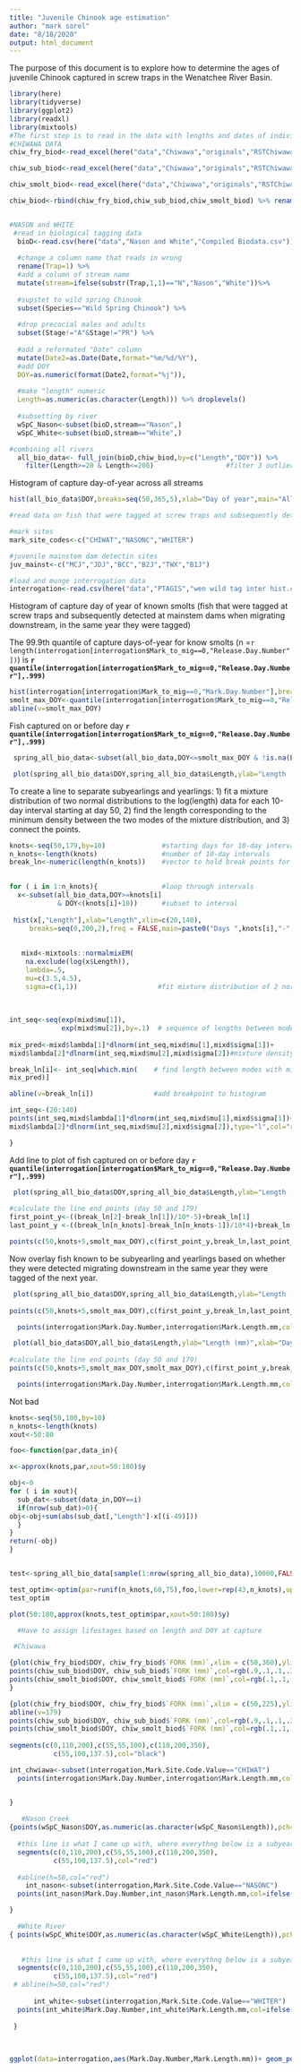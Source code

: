 ```yaml
---
title: "Juvenile Chinook age estimation"
author: "mark sorel"
date: "8/18/2020"
output: html_document
---
```


The purpose of this document is to explore how to determine the ages of juvenile Chinook captured in screw traps in the  Wenatchee River Basin.



```r
library(here)
library(tidyverse)
library(ggplot2)
library(readxl)
library(mixtools)
#The first step is to read in the data with lengths and dates of individual fish captured
#CHIWAWA DATA
chiw_fry_biod<-read_excel(here("data","Chiwawa","originals","RSTChiwawaSpringChinookTotalCaptures1997_2018_new.xlsx"),sheet=5) %>% mutate(DOY=as.numeric(format(DATE,form="%j")),year=as.numeric(format(DATE,form="%Y"))) #fry

chiw_sub_biod<-read_excel(here("data","Chiwawa","originals","RSTChiwawaSpringChinookTotalCaptures1997_2018_new.xlsx"),sheet=6)%>% mutate(DOY=as.numeric(format(DATE,form="%j")),year=as.numeric(format(DATE,form="%Y"))) #parr

chiw_smolt_biod<-read_excel(here("data","Chiwawa","originals","RSTChiwawaSpringChinookTotalCaptures1997_2018_new.xlsx"),sheet=7)%>% mutate(DOY=as.numeric(format(DATE,form="%j")),year=as.numeric(format(DATE,form="%Y"))) #yearlings

chiw_biod<-rbind(chiw_fry_biod,chiw_sub_biod,chiw_smolt_biod) %>% rename(Length=`FORK (mm)`) #all combined


#NASON and WHITE
 #read in biological tagging data
  bioD<-read.csv(here("data","Nason and White","Compiled Biodata.csv")) %>% 
  
  #change a column name that reads in wrong
  rename(Trap=1) %>% 
  #add a column of stream name
  mutate(stream=ifelse(substr(Trap,1,1)=="N","Nason","White"))%>% 
  
  #supstet to wild spring Chinook
  subset(Species=="Wild Spring Chinook") %>% 
  
  #drop precocial males and adults
  subset(Stage!="A"&Stage!="PR") %>% 
  
  #add a reformated "Date" column
  mutate(Date2=as.Date(Date,format="%m/%d/%Y"),
  #add DOY
  DOY=as.numeric(format(Date2,format="%j")),
  
  #make "length" numeric
  Length=as.numeric(as.character(Length))) %>% droplevels()
  
  #subsetting by river
  wSpC_Nason<-subset(bioD,stream=="Nason",)
  wSpC_White<-subset(bioD,stream=="White",)

#combining all rivers
  all_bio_data<- full_join(bioD,chiw_biod,by=c("Length","DOY")) %>% 
    filter(Length>=20 & Length<=200)                  #filter 3 outliers
```  


Histogram of capture day-of-year across all streams
```r
hist(all_bio_data$DOY,breaks=seq(50,365,5),xlab="Day of year",main="All traps")
```
  


```r
#read data on fish that were tagged at screw traps and subsequently detected at mainstem dams when migrating downstream as smolts. This provides information on dates and lengths of fish that were known to be smolts or subyearlings.

#mark sites
mark_site_codes<-c("CHIWAT","NASONC","WHITER")

#juvenile mainstem dam detectin sites
juv_mainst<-c("MCJ","JDJ","BCC","B2J","TWX","B1J")

#load and munge interrogation data
interrogation<-read.csv(here("data","PTAGIS","wen wild tag inter hist.csv")) %>% subset(Mark.Site.Info.Code %in% mark_site_codes & Site.Code.Value %in% juv_mainst & Mark.Capture.Method.Code=="SCREWT") %>% arrange_at("First.Year.YYYY") %>% subset(!duplicated(Tag.Code)) %>% mutate(Mark_to_mig=First.Year.YYYY-Mark.Year.YYYY)
```

Histogram of capture day of year of known smolts (fish that were tagged at screw traps and subsequently detected at mainstem dams when migrating downstream, in the same year they were tagged) 

The 99.9th quantile of capture days-of-year for know smolts (n =`r length(interrogation[interrogation$Mark_to_mig==0,"Release.Day.Number"])`)  is **`r quantile(interrogation[interrogation$Mark_to_mig==0,"Release.Day.Number"],.999) `**
```r
hist(interrogation[interrogation$Mark_to_mig==0,"Mark.Day.Number"],breaks=seq(50,365,5),xlab="Day of year",main="Known smolts")
smolt_max_DOY<-quantile(interrogation[interrogation$Mark_to_mig==0,"Release.Day.Number"],.999)
abline(v=smolt_max_DOY)
```


Fish captured on or before day 
**`r quantile(interrogation[interrogation$Mark_to_mig==0,"Release.Day.Number"],.999) `**  

  
```r
 spring_all_bio_data<-subset(all_bio_data,DOY<=smolt_max_DOY & !is.na(Length)) %>% select(Length,DOY) # subsetting to spring

 plot(spring_all_bio_data$DOY,spring_all_bio_data$Length,ylab="Length (mm)",xlab="Day of year",col=rgb(.5,.5,.5,.5),pch=19,cex=.4)                     #plotting
```


To create a line to separate subyearlings and yearlings:
1) fit a mixture distribution of two normal distributions to the log(length) data for each 10-day interval starting at day 50, 
2) find the length corresponding to the minimum density between the two modes of the mixture distribution,
and 3) connect the points.

```r

knots<-seq(50,179,by=10)              #starting days for 10-day intervals
n_knots<-length(knots)                #number of 10-day intervals
break_ln<-numeric(length(n_knots))    #vector to hold break points for each interval
  

for ( i in 1:n_knots){                #loop through intervals 
  x<-subset(all_bio_data,DOY>=knots[i]
            & DOY<(knots[i]+10))      #subset to interval
  
 hist(x[,"Length"],xlab="Length",xlim=c(20,140),
     breaks=seq(0,200,2),freq = FALSE,main=paste0("Days ",knots[i],"-",knots[i]+9))#plot histogram
 
  
   mixd<-mixtools::normalmixEM(
    na.exclude(log(x$Length)),
    lambda=.5,
    mu=c(3.5,4.5),
    sigma=c(1,1))                    #fit mixture distribution of 2 normals
   
   
  
int_seq<-seq(exp(mixd$mu[1]),
             exp(mixd$mu[2]),by=.1)  # sequence of lengths between modes of mixture components to "predict" to
                                      
mix_pred<-mixd$lambda[1]*dlnorm(int_seq,mixd$mu[1],mixd$sigma[1])+
mixd$lambda[2]*dlnorm(int_seq,mixd$mu[2],mixd$sigma[2])#mixture density at .1 mm intervals

break_ln[i]<- int_seq[which.min(    # find length between modes with minimum density
mix_pred)]

abline(v=break_ln[i])               #add breakpoint to histogram  

int_seq<-(20:140)             
points(int_seq,mixd$lambda[1]*dlnorm(int_seq,mixd$mu[1],mixd$sigma[1])+
mixd$lambda[2]*dlnorm(int_seq,mixd$mu[2],mixd$sigma[2]),type="l",col="red") #add mixture distribution to histogram

}

```

Add line to plot of fish captured on or before day 
**`r quantile(interrogation[interrogation$Mark_to_mig==0,"Release.Day.Number"],.999) `**
```r
 
 plot(spring_all_bio_data$DOY,spring_all_bio_data$Length,ylab="Length (mm)",xlab="Day of year",col=rgb(.5,.5,.5,.5),pch=19,cex=.4)                      # plotting
 
#calculate the line end points (day 50 and 179)
first_point_y<-((break_ln[2]-break_ln[1])/10*-5)+break_ln[1]
last_point_y <-((break_ln[n_knots]-break_ln[n_knots-1])/10*4)+break_ln[n_knots]

points(c(50,knots+5,smolt_max_DOY),c(first_point_y,break_ln,last_point_y),type="l",col="red") 
```



Now overlay fish known to be subyearling and yearlings based on whether they were detected migrating downstream in the same year they were tagged of the next year.

```r
 
 plot(spring_all_bio_data$DOY,spring_all_bio_data$Length,ylab="Length (mm)",xlab="Day of year",col=rgb(.5,.5,.5,.5),pch=19,cex=.4)                      # plotting
 
points(c(50,knots+5,smolt_max_DOY),c(first_point_y,break_ln,last_point_y),type="l",col="red")

  points(interrogation$Mark.Day.Number,interrogation$Mark.Length.mm,col=ifelse(interrogation$Mark_to_mig==0,"purple","darkgreen"),cex=.75) 
```


```r
 
 plot(all_bio_data$DOY,all_bio_data$Length,ylab="Length (mm)",xlab="Day of year",col=rgb(.5,.5,.5,.5),pch=19,cex=.4)                      # plotting
 
#calculate the line end points (day 50 and 179)
points(c(50,knots+5,smolt_max_DOY,smolt_max_DOY),c(first_point_y,break_ln,last_point_y,200),type="l",col="red",lwd=1.5)

  points(interrogation$Mark.Day.Number,interrogation$Mark.Length.mm,col=ifelse(interrogation$Mark_to_mig==0,"purple","darkgreen"),cex=.75) 
```


Not bad


```r
knots<-seq(50,180,by=10)
n_knots<-length(knots)
xout<-50:80

foo<-function(par,data_in){

x<-approx(knots,par,xout=50:180)$y

obj<-0
for ( i in xout){
  sub_dat<-subset(data_in,DOY==i)
  if(nrow(sub_dat)>0){
obj<-obj+sum(abs(sub_dat[,"Length"]-x[(i-49)]))    
  }
}
return(-obj)
}


test<-spring_all_bio_data[sample(1:nrow(spring_all_bio_data),10000,FALSE),]

test_optim<-optim(par=runif(n_knots,60,75),foo,lower=rep(43,n_knots),upper=rep(75,n_knots),data_in=spring_all_bio_data,method="L-BFGS-B")
test_optim

plot(50:180,approx(knots,test_optim$par,xout=50:180)$y)

```



```r
  #Have to assign lifestages based on length and DOY at capture

 #Chiwawa

{plot(chiw_fry_biod$DOY, chiw_fry_biod$`FORK (mm)`,xlim = c(50,360),ylim=c(0,200),col=rgb(.9,.1,.1,.3),pch=19,cex=.4,ylab="Length",xlab='DOY',main="Chiwawa River")
points(chiw_sub_biod$DOY, chiw_sub_biod$`FORK (mm)`,col=rgb(.9,.1,.1,.3),pch=19,cex=.4)
points(chiw_smolt_biod$DOY, chiw_smolt_biod$`FORK (mm)`,col=rgb(.1,.1,.9,.3),pch=19,cex=.4)
}

{plot(chiw_fry_biod$DOY, chiw_fry_biod$`FORK (mm)`,xlim = c(50,225),ylim=c(0,200),col=rgb(.9,.1,.1,.3),pch=19,cex=.4,ylab="Length",xlab='DOY',main="Chiwawa River")
abline(v=179)
points(chiw_sub_biod$DOY, chiw_sub_biod$`FORK (mm)`,col=rgb(.9,.1,.1,.3),pch=19,cex=.4)
points(chiw_smolt_biod$DOY, chiw_smolt_biod$`FORK (mm)`,col=rgb(.1,.1,.9,.3),pch=19,cex=.4)
  
segments(c(0,110,200),c(55,55,100),c(110,200,350),
           c(55,100,137.5),col="black")

int_chwiawa<-subset(interrogation,Mark.Site.Code.Value=="CHIWAT")
  points(interrogation$Mark.Day.Number,interrogation$Mark.Length.mm,col=ifelse(int_chwiawa$Mark_to_mig==0,"purple","yellow"),cex=.75) 


}
  
   #Nason Creek
{points(wSpC_Nason$DOY,as.numeric(as.character(wSpC_Nason$Length)),pch=19,cex=.4,type="p",col=rgb(.1,.1,.1,1),ylab="Length",xlab='DOY',main="Nason Creek")
  
  #this line is what I came up with, where everythng below is a subyearling and everything above is a yearling
  segments(c(0,110,200),c(55,55,100),c(110,200,350),
           c(55,100,137.5),col="red")
  
  #abline(h=50,col="red")
    int_nason<-subset(interrogation,Mark.Site.Code.Value=="NASONC")
  points(int_nason$Mark.Day.Number,int_nason$Mark.Length.mm,col=ifelse(int_nason$Mark_to_mig==0,"blue","red"))  

}

  #White River
{ points(wSpC_White$DOY,as.numeric(as.character(wSpC_White$Length)),pch=19,cex=.4,type="p",col="green",ylab="Length",xlab='DOY',main="White River")
  
 
   #this line is what I came up with, where everythng below is a subyearling and everything above is a yearling
  segments(c(0,110,200),c(55,55,100),c(110,200,350),
           c(55,100,137.5),col="red")
 # abline(h=50,col="red")
  
      int_white<-subset(interrogation,Mark.Site.Code.Value=="WHITER")
  points(int_white$Mark.Day.Number,int_white$Mark.Length.mm,col=ifelse(int_white$Mark_to_mig==0,"blue","red"))  
  
 }
 
  
```

```r
ggplot(data=interrogation,aes(Mark.Day.Number,Mark.Length.mm))+ geom_point(aes(color = factor(Mark_to_mig),alpha=.01))+  geom_abline(slope=.59,intercept=-25,color ="grey") +facet_wrap(~Mark.Site.Info.Code)

```
